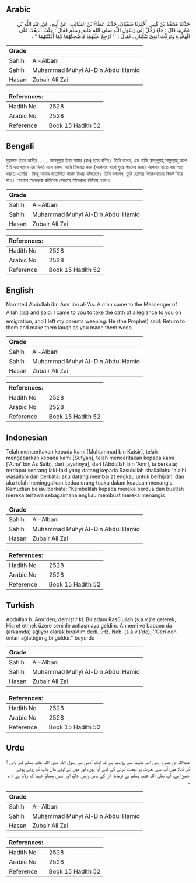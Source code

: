 ## Arabic


<div dir="rtl" lang="ar" style={{fontSize:'larger',backgroundColor:'#f8f9fa',padding:20}}>
حَدَّثَنَا مُحَمَّدُ بْنُ كَثِيرٍ، أَخْبَرَنَا سُفْيَانُ، حَدَّثَنَا عَطَاءُ بْنُ السَّائِبِ، عَنْ أَبِيهِ، عَنْ عَبْدِ اللَّهِ بْنِ عَمْرٍو، قَالَ ‏:‏ جَاءَ رَجُلٌ إِلَى رَسُولِ اللَّهِ صلى الله عليه وسلم فَقَالَ ‏:‏ جِئْتُ أُبَايِعُكَ عَلَى الْهِجْرَةِ وَتَرَكْتُ أَبَوَىَّ يَبْكِيَانِ ‏.‏ فَقَالَ ‏:‏ ‏ "‏ ارْجِعْ عَلَيْهِمَا فَأَضْحِكْهُمَا كَمَا أَبْكَيْتَهُمَا ‏"‏ ‏.‏
</div>
<div style={{backgroundColor:'#f8f9fa',padding:20, marginBottom: 10}}><table> <thead> <tr> <th>Grade</th> <th></th> </tr> </thead> <tbody> <tr><td>Sahih</td><td>Al-Albani</td></tr><tr><td>Sahih</td><td>Muhammad Muhyi Al-Din Abdul Hamid</td></tr><tr><td>Hasan</td><td>Zubair Ali Zai</td></tr></tbody></table><table> <thead> <tr> <th>References:</th> <th></th> </tr> </thead> <tbody><tr><td>Hadith No</td><td>2528</td></tr><tr><td>Arabic No</td><td>2528</td></tr><tr><td>Reference</td><td>Book 15 Hadith 52</td></tr></tbody></table></div>

## Bengali


<div dir="ltr" lang="bn" style={{fontSize:'larger',backgroundColor:'#f8f9fa',padding:20}}>
মুহাম্মদ ইবন কাসীর ....... আবদুল্লাহ্ ইবন আমর (রাঃ) হতে বর্ণিত। তিনি বলেন, এক ব্যক্তি রাসূলূল্লাহ্ সাল্লাল্লাহু আলাইহি ওয়াসাল্লাম এর নিকট এসে বলল, আমি হিজরত করে (আপনার সাথে যুদ্ধে গমনের জন্য) আপনার হাতে বায়‘আত করতে এসেছি। কিন্তু আমার মাতাপিতা নারায বিধায় কাঁদছেন। তিনি বললেন, তুমি তোমার পিতা-মাতার নিকট ফিরে যাও। যেভাবে তাদেরকে কাঁদিয়েছ সেভাবে তাঁদেরকে হাঁসিয়ে তোল।
</div>
<div style={{backgroundColor:'#f8f9fa',padding:20, marginBottom: 10}}><table> <thead> <tr> <th>Grade</th> <th></th> </tr> </thead> <tbody> <tr><td>Sahih</td><td>Al-Albani</td></tr><tr><td>Sahih</td><td>Muhammad Muhyi Al-Din Abdul Hamid</td></tr><tr><td>Hasan</td><td>Zubair Ali Zai</td></tr></tbody></table><table> <thead> <tr> <th>References:</th> <th></th> </tr> </thead> <tbody><tr><td>Hadith No</td><td>2528</td></tr><tr><td>Arabic No</td><td>2528</td></tr><tr><td>Reference</td><td>Book 15 Hadith 52</td></tr></tbody></table></div>

## English


<div dir="ltr" lang="en" style={{fontSize:'larger',backgroundColor:'#f8f9fa',padding:20}}>
Narrated Abdullah ibn Amr ibn al-'As: A man came to the Messenger of Allah (ﷺ) and said: I came to you to take the oath of allegiance to you on emigration, and I left my parents weeping. He (the Prophet) said: Return to them and make them laugh as you made them weep
</div>
<div style={{backgroundColor:'#f8f9fa',padding:20, marginBottom: 10}}><table> <thead> <tr> <th>Grade</th> <th></th> </tr> </thead> <tbody> <tr><td>Sahih</td><td>Al-Albani</td></tr><tr><td>Sahih</td><td>Muhammad Muhyi Al-Din Abdul Hamid</td></tr><tr><td>Hasan</td><td>Zubair Ali Zai</td></tr></tbody></table><table> <thead> <tr> <th>References:</th> <th></th> </tr> </thead> <tbody><tr><td>Hadith No</td><td>2528</td></tr><tr><td>Arabic No</td><td>2528</td></tr><tr><td>Reference</td><td>Book 15 Hadith 52</td></tr></tbody></table></div>

## Indonesian


<div dir="ltr" lang="id" style={{fontSize:'larger',backgroundColor:'#f8f9fa',padding:20}}>
Telah menceritakan kepada kami [Muhammad bin Katsir], telah mengabarkan kepada kami [Sufyan], telah menceritakan kepada kami ['Atha' bin As Saib], dari [ayahnya], dari [Abdullah bin 'Amr], ia berkata; terdapat seorang laki-laki yang datang kepada Rasulullah shallallahu 'alaihi wasallam dan berkata; aku datang membai'at engkau untuk berhijrah, dan aku telah meninggalkan kedua orang tuaku dalam keadaan menangis. Kemudian beliau berkata: "Kembalilah kepada mereka berdua dan buatlah mereka tertawa sebagaimana engkau membuat mereka menangis
</div>
<div style={{backgroundColor:'#f8f9fa',padding:20, marginBottom: 10}}><table> <thead> <tr> <th>Grade</th> <th></th> </tr> </thead> <tbody> <tr><td>Sahih</td><td>Al-Albani</td></tr><tr><td>Sahih</td><td>Muhammad Muhyi Al-Din Abdul Hamid</td></tr><tr><td>Hasan</td><td>Zubair Ali Zai</td></tr></tbody></table><table> <thead> <tr> <th>References:</th> <th></th> </tr> </thead> <tbody><tr><td>Hadith No</td><td>2528</td></tr><tr><td>Arabic No</td><td>2528</td></tr><tr><td>Reference</td><td>Book 15 Hadith 52</td></tr></tbody></table></div>

## Turkish


<div dir="ltr" lang="tr" style={{fontSize:'larger',backgroundColor:'#f8f9fa',padding:20}}>
Abdullah b. Amr'den; demiştir ki: Bir adam Rasûlullah (s.a.v.)'e gelerek; Hicret etmek üzere seninle antlaşmaya geldim. Annemi ve babamı da (arkamda) ağlıyor olarak bıraktım dedi. (Hz. Nebi (s.a.v.)'de); ''Geri don onları ağlattığın gibi güldür." buyurdu
</div>
<div style={{backgroundColor:'#f8f9fa',padding:20, marginBottom: 10}}><table> <thead> <tr> <th>Grade</th> <th></th> </tr> </thead> <tbody> <tr><td>Sahih</td><td>Al-Albani</td></tr><tr><td>Sahih</td><td>Muhammad Muhyi Al-Din Abdul Hamid</td></tr><tr><td>Hasan</td><td>Zubair Ali Zai</td></tr></tbody></table><table> <thead> <tr> <th>References:</th> <th></th> </tr> </thead> <tbody><tr><td>Hadith No</td><td>2528</td></tr><tr><td>Arabic No</td><td>2528</td></tr><tr><td>Reference</td><td>Book 15 Hadith 52</td></tr></tbody></table></div>

## Urdu


<div dir="rtl" lang="ur" style={{fontSize:'larger',backgroundColor:'#f8f9fa',padding:20}}>
عبداللہ بن عمرو رضی اللہ عنہما سے روایت ہے کہ ایک آدمی نے رسول اللہ صلی اللہ علیہ وسلم کے پاس آ کر کہا: میں آپ سے ہجرت پر بیعت کرنے کے لیے آیا ہوں، اور میں نے اپنے ماں باپ کو روتے ہوئے چھوڑا ہے، آپ صلی اللہ علیہ وسلم نے فرمایا: ان کے پاس واپس جاؤ، اور انہیں ہنساؤ جیسا کہ رلایا ہے ۱؎ ۔
</div>
<div style={{backgroundColor:'#f8f9fa',padding:20, marginBottom: 10}}><table> <thead> <tr> <th>Grade</th> <th></th> </tr> </thead> <tbody> <tr><td>Sahih</td><td>Al-Albani</td></tr><tr><td>Sahih</td><td>Muhammad Muhyi Al-Din Abdul Hamid</td></tr><tr><td>Hasan</td><td>Zubair Ali Zai</td></tr></tbody></table><table> <thead> <tr> <th>References:</th> <th></th> </tr> </thead> <tbody><tr><td>Hadith No</td><td>2528</td></tr><tr><td>Arabic No</td><td>2528</td></tr><tr><td>Reference</td><td>Book 15 Hadith 52</td></tr></tbody></table></div>